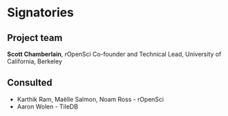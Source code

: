 # Signatories
<!-- 
This section provides the ISC with a view of the support received from the community for a proposal. Acceptance isn't predicated on popularity but community acceptance is important.  Willingness to accept outside input is also a good marker for project delivery. 

An optional section would be for R-Core signatories where changes to R are proposed.
-->

## Project team
<!-- 
Who are the people responsible for actually delivering the project if the proposal gets accepted and are already signed up and rearing to go?
-->

**Scott Chamberlain**, rOpenSci Co-founder and Technical Lead, University of California, Berkeley 

<!-- ## Contributors -->
<!-- 
Who are the people who have actively helped with this proposal but won't necessarily be on the core project team later?
-->

## Consulted
<!-- 
Who has been given the opportunity to provide feedback on the proposal? This should include any R Consortium & ISC members who the proposal has been discussed with.
-->

- Karthik Ram, Maëlle Salmon, Noam Ross - rOpenSci
- Aaron Wolen - TileDB
